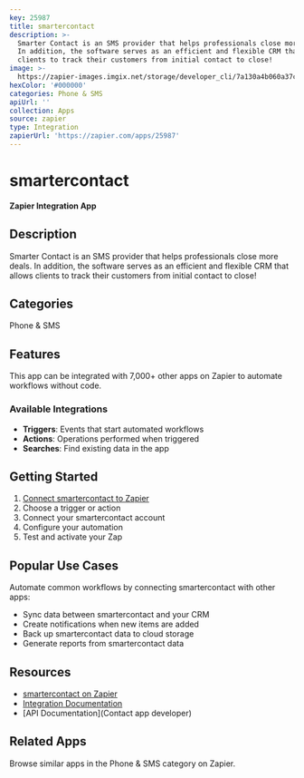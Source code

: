 ```yaml
---
key: 25987
title: smartercontact
description: >-
  Smarter Contact is an SMS provider that helps professionals close more deals. 
  In addition, the software serves as an efficient and flexible CRM that allows
  clients to track their customers from initial contact to close!
image: >-
  https://zapier-images.imgix.net/storage/developer_cli/7a130a4b060a37c36862e346c210d05a_3.png?auto=format%2Ccompress&ixlib=python-3.0.0&q=50
hexColor: '#000000'
categories: Phone & SMS
apiUrl: ''
collection: Apps
source: zapier
type: Integration
zapierUrl: 'https://zapier.com/apps/25987'
---
```

# smartercontact

**Zapier Integration App**

## Description

Smarter Contact is an SMS provider that helps professionals close more deals.  In addition, the software serves as an efficient and flexible CRM that allows clients to track their customers from initial contact to close!

## Categories

Phone & SMS

## Features

This app can be integrated with 7,000+ other apps on Zapier to automate workflows without code.

### Available Integrations

- **Triggers**: Events that start automated workflows
- **Actions**: Operations performed when triggered
- **Searches**: Find existing data in the app

## Getting Started

1. [Connect smartercontact to Zapier](https://zapier.com/apps/25987)
2. Choose a trigger or action
3. Connect your smartercontact account
4. Configure your automation
5. Test and activate your Zap

## Popular Use Cases

Automate common workflows by connecting smartercontact with other apps:

- Sync data between smartercontact and your CRM
- Create notifications when new items are added
- Back up smartercontact data to cloud storage
- Generate reports from smartercontact data

## Resources

- [smartercontact on Zapier](https://zapier.com/apps/25987)
- [Integration Documentation](https://zapier.com/apps/25987/integrations)
- [API Documentation](Contact app developer)

## Related Apps

Browse similar apps in the Phone & SMS category on Zapier.
